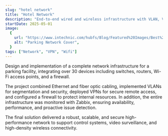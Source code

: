 ```yaml
---
slug: "hotel network"
title: "Hotel Network"
description: "End-to-end wired and wireless infrastructure with VLAN, VPN, and firewall configuration"
startDate: 2025-05-01
image:
  {
    url: "https://www.intechnic.com/hubfs/Blog/Featured%20Images/Best%20Hotel%20Website%20Designs.jpg",
    alt: "Parking Network Cover",
  }
tags: ["Network", "VPN", "Wifi"]
---
```


Design and implementation of a complete network infrastructure for a parking facility, integrating over 30 devices including switches, routers, Wi-Fi access points, and a firewall.

The project combined Ethernet and fiber optic cabling, implemented VLANs for segmentation and security, deployed VPNs for secure remote access, and configured a firewall to protect internal resources. In addition, the entire infrastructure was monitored with Zabbix, ensuring availability, performance, and proactive issue detection.

The final solution delivered a robust, scalable, and secure high-performance network to support control systems, video surveillance, and high-density wireless connectivity.
